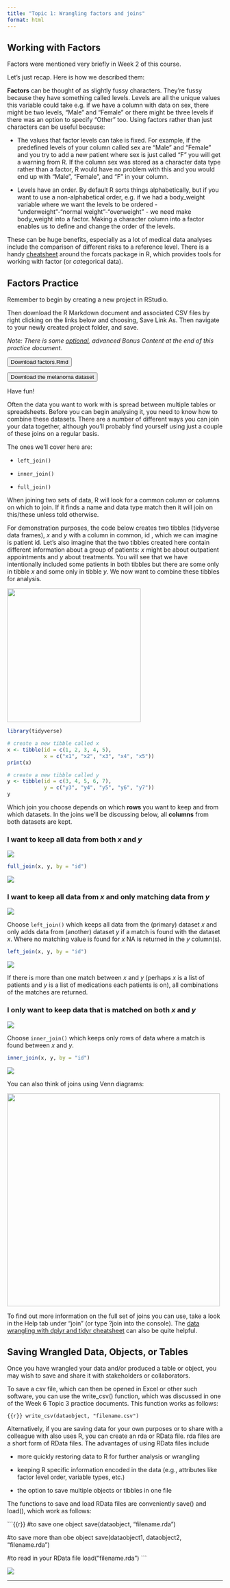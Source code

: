 ```yaml
---
title: "Topic 1: Wrangling factors and joins"
format: html
---
```


## **Working with Factors**

Factors were mentioned very briefly in Week 2 of this course.

Let's just recap. Here is how we described them:

**Factors** can be thought of as slightly fussy characters. They're fussy because they have something called levels. Levels are all the unique values this variable could take e.g. if we have a column with data on sex, there might be two levels, "Male" and "Female" or there might be three levels if there was an option to specify "Other" too. Using factors rather than just characters can be useful because:

-   The values that factor levels can take is fixed. For example, if the predefined levels of your column called sex are "Male" and "Female" and you try to add a new patient where sex is just called "F" you will get a warning from R. If the column sex was stored as a character data type rather than a factor, R would have no problem with this and you would end up with "Male", "Female", and "F" in your column.

-   Levels have an order. By default R sorts things alphabetically, but if you want to use a non-alphabetical order, e.g. if we had a body_weight variable where we want the levels to be ordered - "underweight"-"normal weight"-"overweight" - we need make body_weight into a factor. Making a character column into a factor enables us to define and change the order of the levels.

These can be huge benefits, especially as a lot of medical data analyses include the comparison of different risks to a reference level. There is a handy [cheatsheet](https://raw.githubusercontent.com/rstudio/cheatsheets/master/factors.pdf) around the forcats package in R, which provides tools for working with factor (or *cat*egorical data).

## **Factors Practice**

Remember to begin by creating a new project in RStudio.

Then download the R Markdown document and associated CSV files by right clicking on the links below and choosing, Save Link As. Then navigate to your newly created project folder, and save.

*Note: There is some [optional]{.underline}, advanced Bonus Content at the end of this practice document.*

<a href="../documents/week-4/factors.Rmd" download> <button class="btn btn-danger"> <i class="fa fa-save"></i> Download factors.Rmd </button> </a>

<a href="documents/week-4/melanoma_data.csv" download> <button class="btn btn-danger"> <i class="fa fa-save"></i> Download the melanoma dataset </button> </a>

Have fun!

Often the data you want to work with is spread between multiple tables or spreadsheets. Before you can begin analysing it, you need to know how to combine these datasets. There are a number of different ways you can join your data together, although you'll probably find yourself using just a couple of these joins on a regular basis.

The ones we'll cover here are:

-   `left_join()`

-   `inner_join()`

-   `full_join()`

When joining two sets of data, R will look for a common column or columns on which to join. If it finds a name and data type match then it will join on this/these unless told otherwise.

For demonstration purposes, the code below creates two tibbles (tidyverse data frames), *x* and *y* with a column in common, id , which we can imagine is patient id. Let's also imagine that the two tibbles created here contain different information about a group of patients: *x* might be about outpatient appointments and *y* about treatments. You will see that we have intentionally included some patients in both tibbles but there are some only in tibble *x* and some only in tibble *y*. We now want to combine these tibbles for analysis.

![](images/week4.1.xy.png){fig-align="center" width="312"}

```r
library(tidyverse)

# create a new tibble called x
x <- tibble(id = c(1, 2, 3, 4, 5),
            x = c("x1", "x2", "x3", "x4", "x5"))
print(x)
```

```r
# create a new tibble called y
y <- tibble(id = c(3, 4, 5, 6, 7),
            y = c("y3", "y4", "y5", "y6", "y7"))
y
```

Which join you choose depends on which **rows** you want to keep and from which datasets. In the joins we'll be discussing below, all **columns** from both datasets are kept.

### **I want to keep all data from both *x* and *y***

![](images/full-join.gif){fig-align="center"}

```r
full_join(x, y, by = "id")
```

![](images/week4.1.fulljoin.PNG.png){fig-align="center"}

### **I want to keep all data from *x* and only matching data from *y***

![](images/left-join.gif){fig-align="center"}

Choose `left_join()` which keeps all data from the (primary) dataset *x* and only adds data from (another) dataset *y* if a match is found with the dataset *x*. Where no matching value is found for *x* NA is returned in the *y* column(s).

```r
left_join(x, y, by = "id")
```

![](images/week4.1.left_join.PNG.png){fig-align="center"}

If there is more than one match between *x* and *y* (perhaps *x* is a list of patients and *y* is a list of medications each patients is on), all combinations of the matches are returned.

### **I only want to keep data that is matched on both *x* and *y***

![](images/inner-join.gif){fig-align="center"}

Choose `inner_join()` which keeps only rows of data where a match is found between *x* and *y*.

```r
inner_join(x, y, by = "id")
```

![](images/week4.1.innerjoin.PNG.png){fig-align="center"}

You can also think of joins using Venn diagrams:

![](images/week4.1.Venn_diagrams.png){fig-align="center" width="497"}

To find out more information on the full set of joins you can use, take a look in the Help tab under "join" (or type ?join into the console). The [data wrangling with dplyr and tidyr cheatsheet](https://www.rstudio.com/wp-content/uploads/2015/02/data-wrangling-cheatsheet.pdf) can also be quite helpful.

## **Saving Wrangled Data, Objects, or Tables**

Once you have wrangled your data and/or produced a table or object, you may wish to save and share it with stakeholders or collaborators.

To save a csv file, which can then be opened in Excel or other such software, you can use the write_csv() function, which was discussed in one of the Week 6 Topic 3 practice documents. This function works as follows:

```{{r}}
write_csv(dataobject, "filename.csv")
```

Alternatively, if you are saving data for your own purposes or to share with a colleague with also uses R, you can create an rda or RData file. rda files are a short form of RData files. The advantages of using RData files include

-   more quickly restoring data to R for further analysis or wrangling

-   keeping R specific information encoded in the data (e.g., attributes like factor level order, variable types, etc.)

-   the option to save multiple objects or tibbles in one file

The functions to save and load RData files are conveniently save() and load(), which work as follows:

```{{r}}
#to save one object
save(dataobject, "filename.rda")
 
#to save more than obe object
save(dataobject1, dataobject2, "filename.rda")
 
#to read in your RData file
load("filename.rda")
```

![](images/week4.1.rdata_example.png){fig-align="center"}

------------------------------------------------------------------------
